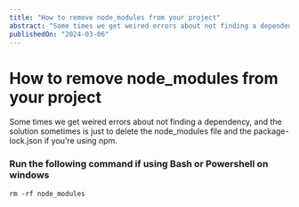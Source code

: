 ```yaml
---
title: "How to remove node_modules from your project"
abstract: "Some times we get weired errors about not finding a dependency"
publishedOn: "2024-03-06"
---
```


# How to remove node_modules from your project

Some times we get weired errors about not finding a dependency, and the solution sometimes is just to delete the node_modules file and the package-lock.json if you're using npm.

### Run the following command if using Bash or Powershell on windows

```
rm -rf node_modules
```
